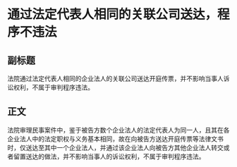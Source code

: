 # 通过法定代表人相同的关联公司送达，程序不违法
## 副标题
法院通过法定代表人相同的企业法人的关联公司送达开庭传票，并不影响当事人诉讼权利，不属于审判程序违法。
## 正文
法院审理民事案件中，鉴于被告方数个企业法人的法定代表人为同一人，且其在各企业法人中的法定职权与义务基本相同，故在向被告方送达开庭传票等法律文书时，仅送达至其中一个企业法人，并通过该企业法人向被告方其他企业法人转交或者留置送达的做法，并不影响当事人的诉讼权利，不属于审判程序违法。
